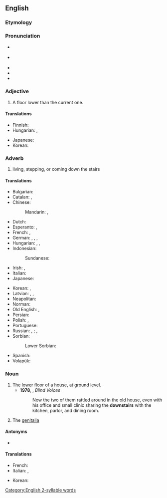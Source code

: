 ==English==

===Etymology===
{{affix|en|down-|stair|-s}}

===Pronunciation===
* {{a|GA}} {{IPA|en|/daʊnˈstɛɹz/}}
* {{a|RP}} {{IPA|en|/daʊnˈstɛəz/}}
* {{audio|en|en-us-downstairs.ogg|Audio (US)}}
* {{rhymes|en|ɛə(ɹ)z|s=2}}
* {{hyph|en|down|stairs}}

===Adjective===
{{en-adj|-}}

# A floor lower than the current one.
#:{{ux|en|The kids sleep in the '''downstairs''' bedroom, we sleep in the upstairs one.}}

====Translations====
{{trans-top|downstairs (adjective); a floor lower than the current one}}
* Finnish: {{t+|fi|alakerta|s}}
* Hungarian: {{t+|hu|lenti}}, {{t|hu|földszinti}}
{{trans-mid}}
* Japanese: {{t+|ja|階下|tr=kaika}}
* Korean: {{t+|ko|아래층}}
{{trans-bottom}}

===Adverb===
{{en-adv|-}}

# living, stepping, or coming down the stairs
#:{{ux|en|walk '''downstairs'''}}

====Translations====
{{trans-top|downstairs (adverb)}}
* Bulgarian: {{t|bg|надолу}}
* Catalan: {{t+|ca|a baix}}, {{t|ca|escala avall}} {{qualifier|where to}}
* Chinese:
*: Mandarin: {{t+|cmn|樓下|sc=Hani}}, {{t+|cmn|楼下|tr=lóuxià|sc=Hani}}
* Dutch: {{t+|nl|beneden}}
* Esperanto: {{t|eo|subŝtupare}}, {{t|eo|malsupre}}
* French: {{t+|fr|au-dessous}}, {{t+|fr|en bas}}
* German: {{t+|de|unten}}, {{t+|de|treppab}}, {{t|de|treppabwärts}}, {{t|de|[[nach]] [[unten]]}}
* Hungarian: {{t+|hu|lent}}, {{t+|hu|lenn}}, {{q|on the ground floor [UK] or first floor [US]}} {{t|hu|[[a]] [[földszinten]]}}
* Indonesian: {{t|id|lantai bawah}}
*: Sundanese: {{t|su|landeh}}
* Irish: {{t|ga|thíos an staighre}} {{qualifier|location}}, {{t|ga|síos an staighre}} {{qualifier|direction}}
* Italian: {{t+|it|giù}}
* Japanese: {{t+|ja|階下|tr=かいか, kaika|sc=Jpan}}
{{trans-mid}}
* Korean: {{t+|ko|아래층|alt=아래층에}}, {{t+|ko|아래층|alt=아래층으로}} {{qualifier|where to}}
* Latvian: {{t|lv|lejup}}, {{t|lv|lejā}}, {{t|lv|apakšējā stāvā}}
* Neapolitan: {{t|nap|abbascio}}
* Norman: {{t|nrf|à bas}}
* Old English: {{t|ang|niþre}} {{q|where}}, {{t|ang|niþer}} {{q|where to}}
* Persian: {{t|fa|طبقە پایین|tr=tabaqe-ye pāyīn}}
* Polish: {{t+|pl|na dole}} {{qualifier|where}}, {{t|pl|na dół}} {{qualifier|where to}}
* Portuguese: {{t+|pt|embaixo}}
* Russian: {{t+|ru|внизу́}} {{qualifier|where}}, {{t|ru|на ни́жнем этаже́}} {{qualifier|where}}; {{t+|ru|вниз}} {{qualifier|where to}}, {{t|ru|на ни́жний эта́ж}} {{qualifier|where to}}
* Sorbian:
*: Lower Sorbian: {{t|dsb|dołojce}}
* Spanish: {{t+|es|abajo}}
* Volapük: {{t+|vo|dono}}
{{trans-bottom}}

===Noun===
{{en-noun|downstairs}}

# The lower floor of a house, at ground level.
#* '''1978''', {{w|Tom Reamy}}, ''Blind Voices''
#*: Now the two of them rattled around in the old house, even with his office and small clinic sharing the '''downstairs''' with the kitchen, parlor, and dining room.
# {{lb|en|slang|euphemism}} The [[genitalia]]
#: {{ux|en|The wind lifted up her skirt and I caught a glimpse of her '''downstairs'''.}}

====Antonyms====
* {{l|en|upstairs}}

====Translations====
{{trans-top|the genitalia}}
* French: {{t+|fr|en bas}}
* Italian: {{t|it|di sotto}}, {{t+|it|giù}}
{{trans-mid}}
* Korean: {{t-needed|ko}}
{{trans-bottom}}

[[Category:English 2-syllable words]]